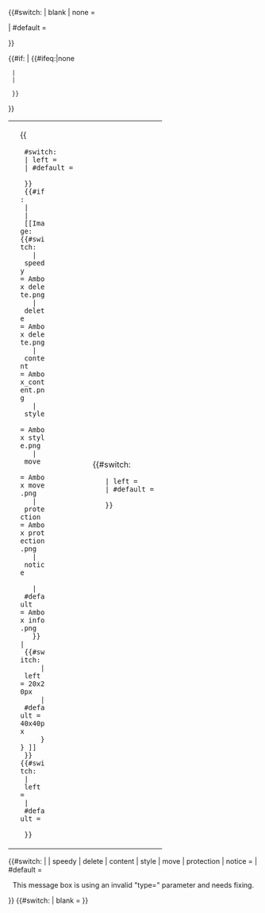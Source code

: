 <table class="metadata plainlinks ambox {{#switch:{{{small|}}}
| left = mbox-small-left
}} {{#switch:{{{type|}}}
| speedy     = ambox-speedy
| delete     = ambox-delete
| content    = ambox-content
| style      = ambox-style
| move       = ambox-move
| protection = ambox-protection
| notice     <!-- notice = default -->
| #default   = ambox-notice
}}" style="{{{style|}}}">
<tr>
{{#switch:{{{image|}}}
| blank    <!-- Fall back to "none", since deprecated. -->
| none = <td class="mbox-empty-cell"></td>   <!-- No image. Cell with some width or padding necessary for text cell to have 100% width. -->
| #default = 
  <td class="mbox-image">{{
  #switch:{{{small|}}}
  | left = <!-- Don't use the DIV --> 
  | #default = <div style="width: 52px;"> 
  }}
  {{#if:{{{image|}}}
  | {{{image}}}
  | [[Image:{{#switch:{{{type|}}}
    | speedy     = Ambox delete.png
    | delete     = Ambox delete.png
    | content    = Ambox_content.png
    | style      = Ambox style.png
    | move       = Ambox move.png
    | protection = Ambox protection.png
    | notice          <!-- notice = default -->
    | #default   = Ambox info.png
    }} | {{#switch:{{{small|}}} 
      | left = 20x20px 
      | #default = 40x40px 
      }} ]]
  }}{{#switch:{{{small|}}}
  | left = <!-- Don't use the /DIV -->
  | #default = </div> 
  }}</td>
}}
<td class="mbox-text" style="{{{textstyle|}}}"> {{{text}}} </td>
{{#if:{{{imageright|}}}
| {{#ifeq:{{{imageright|}}}|none
  | <!-- No image. -->
  | <td class="mbox-imageright">{{#switch:{{{small|}}}
    | left = {{{imageright}}}
    | #default = <div style="width: 52px;"> {{{imageright}}} </div>
    }}</td>
  }}
}}
</tr>
</table><!-- 
Detect and report usage with faulty "type" parameter:
-->{{#switch:{{{type|}}}
|   <!-- No type fed, is also valid input -->
| speedy
| delete
| content
| style
| move
| protection
| notice     = <!-- Do nothing, valid "type" -->
| #default   = <div style="text-align: center;">This message box is using an invalid "type={{{type|}}}" parameter and needs fixing.</div>[[Category:Wikipedia message box parameter needs fixing|{{main other|Main:}}{{FULLPAGENAME}}]]<!-- Sort on namespace -->
}}<!-- 
Detect and report usage of deprecated "image=blank":
-->{{#switch:{{{image|}}}
| blank = [[Category:Wikipedia message box parameter needs fixing|{{main other|Main:}}{{FULLPAGENAME}}]]<!-- Sort on namespace -->
}}<noinclude>

{{pp-template}}
{{documentation}}
<!-- Add categories and interwikis to the /doc subpage, not here! -->
</noinclude>

